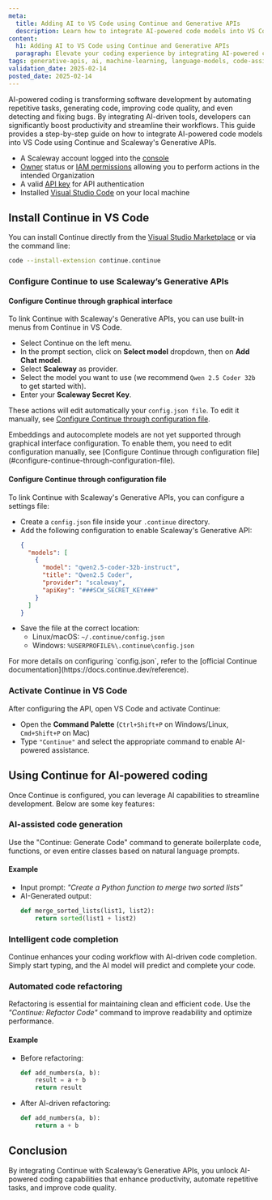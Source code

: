 ```yaml
---
meta:
  title: Adding AI to VS Code using Continue and Generative APIs
  description: Learn how to integrate AI-powered code models into VS Code with Continue and Scaleway's Generative APIs.
content:
  h1: Adding AI to VS Code using Continue and Generative APIs
  paragraph: Elevate your coding experience by integrating AI-powered code models into VS Code. With Continue and Scaleway's Generative APIs, you can leverage AI to understand, generate, and optimize code with ease.
tags: generative-apis, ai, machine-learning, language-models, code-assistance, vs-code, continue
validation_date: 2025-02-14
posted_date: 2025-02-14
---
```


AI-powered coding is transforming software development by automating repetitive tasks, generating code, improving code quality, and even detecting and fixing bugs. By integrating AI-driven tools, developers can significantly boost productivity and streamline their workflows. 
This guide provides a step-by-step guide on how to integrate AI-powered code models into VS Code using Continue and Scaleway's Generative APIs.

<Macro id="requirements" />

- A Scaleway account logged into the [console](https://console.scaleway.com)
- [Owner](/iam/concepts/#owner) status or [IAM permissions](/iam/concepts/#permission) allowing you to perform actions in the intended Organization
- A valid [API key](/iam/how-to/create-api-keys/) for API authentication
- Installed [Visual Studio Code](https://code.visualstudio.com/) on your local machine

## Install Continue in VS Code

You can install Continue directly from the [Visual Studio Marketplace](https://marketplace.visualstudio.com/items?itemName=Continue.continue) or via the command line:

```bash
code --install-extension continue.continue
```

### Configure Continue to use Scaleway’s Generative APIs

#### Configure Continue through graphical interface

To link Continue with Scaleway's Generative APIs, you can use built-in menus from Continue in VS Code.

- Select Continue on the left menu.
- In the prompt section, click on **Select model** dropdown, then on **Add Chat model**.
- Select **Scaleway** as provider.
- Select the model you want to use (we recommend `Qwen 2.5 Coder 32b` to get started with).
- Enter your **Scaleway Secret Key**.

These actions will edit automatically your `config.json file`. To edit it manually, see [Configure Continue through configuration file](#configure-continue-through-configuration-file).

<Message type="note">
  Embeddings and autocomplete models are not yet supported through graphical interface configuration. To enable them, you need to edit configuration manually, see [Configure Continue through configuration file](#configure-continue-through-configuration-file).
</Message>

#### Configure Continue through configuration file

To link Continue with Scaleway's Generative APIs, you can configure a settings file:

- Create a `config.json` file inside your `.continue` directory.
- Add the following configuration to enable Scaleway's Generative API:
    ```json
    {
      "models": [
        {
          "model": "qwen2.5-coder-32b-instruct",
          "title": "Qwen2.5 Coder",
          "provider": "scaleway",
          "apiKey": "###SCW_SECRET_KEY###"
        }
      ]
    }
    ```
- Save the file at the correct location:
  - Linux/macOS: `~/.continue/config.json`
  - Windows: `%USERPROFILE%\.continue\config.json`

<Message type="tip">
  For more details on configuring `config.json`, refer to the [official Continue documentation](https://docs.continue.dev/reference).
</Message>

### Activate Continue in VS Code

After configuring the API, open VS Code and activate Continue:

- Open the **Command Palette** (`Ctrl+Shift+P` on Windows/Linux, `Cmd+Shift+P` on Mac)
- Type `"Continue"` and select the appropriate command to enable AI-powered assistance.

## Using Continue for AI-powered coding

Once Continue is configured, you can leverage AI capabilities to streamline development. Below are some key features:

### AI-assisted code generation

Use the "Continue: Generate Code" command to generate boilerplate code, functions, or even entire classes based on natural language prompts.

#### Example

- Input prompt: *"Create a Python function to merge two sorted lists"*
- AI-Generated output:
  ```python
  def merge_sorted_lists(list1, list2):
      return sorted(list1 + list2)
  ```

### Intelligent code completion

Continue enhances your coding workflow with AI-driven code completion. Simply start typing, and the AI model will predict and complete your code.

### Automated code refactoring

Refactoring is essential for maintaining clean and efficient code. Use the *"Continue: Refactor Code"* command to improve readability and optimize performance.

#### Example

- Before refactoring:
  ```python
  def add_numbers(a, b):
      result = a + b
      return result
  ```

- After AI-driven refactoring:
  ```python
  def add_numbers(a, b):
      return a + b
  ```

## Conclusion

By integrating Continue with Scaleway’s Generative APIs, you unlock AI-powered coding capabilities that enhance productivity, automate repetitive tasks, and improve code quality.
